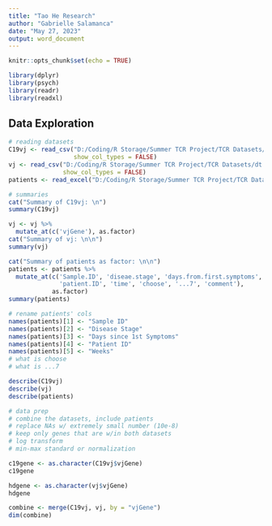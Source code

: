 ```yaml
---
title: "Tao He Research"
author: "Gabrielle Salamanca"
date: "May 27, 2023"
output: word_document
---
```


```r
knitr::opts_chunk$set(echo = TRUE)
```

```r
library(dplyr)
library(psych)
library(readr)
library(readxl)
```

## Data Exploration

```r
# reading datasets
C19vj <- read_csv("D:/Coding/R Storage/Summer TCR Project/TCR Datasets/dt.COVID_TCR.vjGene.p.csv",
                  show_col_types = FALSE)
vj <- read_csv("D:/Coding/R Storage/Summer TCR Project/TCR Datasets/dt.HD_TCR.vjGene.p.csv",
               show_col_types = FALSE)
patients <- read_excel("D:/Coding/R Storage/Summer TCR Project/TCR Datasets/dt.info_edited.xlsx")
```

```r
# summaries
cat("Summary of C19vj: \n")
summary(C19vj)
```

```r
vj <- vj %>% 
  mutate_at(c('vjGene'), as.factor)
cat("Summary of vj: \n\n")
summary(vj)
```

```r
cat("Summary of patients as factor: \n\n")
patients <- patients %>% 
  mutate_at(c('Sample.ID', 'diseae.stage', 'days.from.first.symptoms', 
              'patient.ID', 'time', 'choose', '...7', 'comment'), 
            as.factor)
summary(patients)
```

```r
# rename patients' cols
names(patients)[1] <- "Sample ID"
names(patients)[2] <- "Disease Stage"
names(patients)[3] <- "Days since 1st Symptoms"
names(patients)[4] <- "Patient ID"
names(patients)[5] <- "Weeks"
# what is choose
# what is ...7
```

```r
describe(C19vj)
describe(vj)
describe(patients)
```

```r
# data prep
# combine the datasets, include patients
# replace NAs w/ extremely small number (10e-8)
# keep only genes that are w/in both datasets
# log transform
# min-max standard or normalization
```

```r
c19gene <- as.character(C19vj$vjGene)
c19gene
```

```r
hdgene <- as.character(vj$vjGene)
hdgene
```

```r
combine <- merge(C19vj, vj, by = "vjGene")
dim(combine)
```
